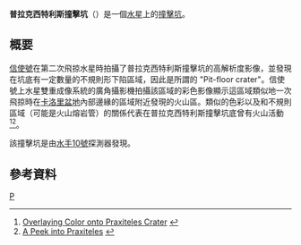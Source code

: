 {{Citation style|time=2012-02-24T06:34:28+00:00}}
{{Infobox crater data
| title       = 普拉克西特利斯撞擊坑
| image       = Praxiteles_color.png
| image_size  = 240px
| caption     = [[信使號|信使號]]拍攝的色彩增強影像
| globe       = 水星
| coordinates = {{coord|27.11|N|60.28|W|globe:mercury_type:landmark|display=inline,title}}
| diameter    = {{convert|198|km}}
| eponym      = [[普拉克西特列斯|普拉克西特列斯]]
}}
'''普拉克西特利斯撞擊坑'''（{{lang-en|Praxiteles}}）是一個[[水星|水星]]上的[[撞擊坑|撞擊坑]]。

==概要==
[[信使號|信使號]]在第二次飛掠水星時拍攝了普拉克西特利斯撞擊坑的高解析度影像，並發現在坑底有一定數量的不規則形下陷區域，因此是所謂的 "Pit-floor crater"。信使號上水星雙重成像系統的廣角攝影機拍攝該區域的彩色影像顯示這區域類似地一次飛掠時在[[卡洛里盆地|卡洛里盆地]]內部邊緣的區域附近發現的火山區。類似的色彩以及和不規則區域（可能是火山熔岩管）的關係代表在普拉克西特利斯撞擊坑底曾有火山活動<ref>[http://messenger.jhuapl.edu/gallery/sciencePhotos/image.php?gallery_id=2&image_id=308 Overlaying Color onto Praxiteles Crater] {{webarchive|url=https://web.archive.org/web/20160303171058/http://messenger.jhuapl.edu/gallery/sciencePhotos/image.php?gallery_id=2&image_id=308 |date=2016-03-03 }}</ref><ref>[http://messenger.jhuapl.edu/gallery/sciencePhotos/image.php?page=2&gallery_id=2&image_id=296 A Peek into Praxiteles] {{webarchive|url=https://web.archive.org/web/20160303202816/http://messenger.jhuapl.edu/gallery/sciencePhotos/image.php?page=2&gallery_id=2&image_id=296 |date=2016-03-03 }}</ref>。

該撞擊坑是由[[水手10號|水手10號]]探測器發現。

==參考資料==
{{reflist}}

[[Category:水星隕石坑|P]]